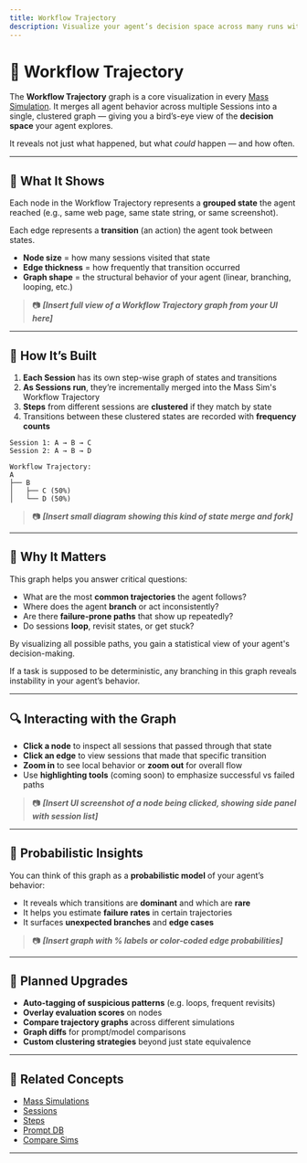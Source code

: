 ```yaml
---
title: Workflow Trajectory
description: Visualize your agent’s decision space across many runs with the Workflow Trajectory graph.
---
```



# 🧭 Workflow Trajectory

The **Workflow Trajectory** graph is a core visualization in every [Mass Simulation](/mass-simulations). It merges all agent behavior across multiple Sessions into a single, clustered graph — giving you a bird’s-eye view of the **decision space** your agent explores.

It reveals not just what happened, but what *could* happen — and how often.

---

## 🧠 What It Shows

Each node in the Workflow Trajectory represents a **grouped state** the agent reached (e.g., same web page, same state string, or same screenshot).

Each edge represents a **transition** (an action) the agent took between states.

- **Node size** = how many sessions visited that state
- **Edge thickness** = how frequently that transition occurred
- **Graph shape** = the structural behavior of your agent (linear, branching, looping, etc.)

> 📷 _**[Insert full view of a Workflow Trajectory graph from your UI here]**_

---

## 🔄 How It’s Built

1. **Each Session** has its own step-wise graph of states and transitions
2. **As Sessions run**, they’re incrementally merged into the Mass Sim's Workflow Trajectory
3. **Steps** from different sessions are **clustered** if they match by state
4. Transitions between these clustered states are recorded with **frequency counts**

```text
Session 1: A → B → C
Session 2: A → B → D

Workflow Trajectory:
A
├── B
│   ├── C (50%)
│   └── D (50%)
```

> 📷 _**[Insert small diagram showing this kind of state merge and fork]**_

---

## 🎯 Why It Matters

This graph helps you answer critical questions:

- What are the most **common trajectories** the agent follows?
- Where does the agent **branch** or act inconsistently?
- Are there **failure-prone paths** that show up repeatedly?
- Do sessions **loop**, revisit states, or get stuck?

By visualizing all possible paths, you gain a statistical view of your agent's decision-making.

<Callout type="warning">
If a task is supposed to be deterministic, any branching in this graph reveals instability in your agent’s behavior.
</Callout>

---

## 🔍 Interacting with the Graph

- **Click a node** to inspect all sessions that passed through that state
- **Click an edge** to view sessions that made that specific transition
- **Zoom in** to see local behavior or **zoom out** for overall flow
- Use **highlighting tools** (coming soon) to emphasize successful vs failed paths

> 📷 _**[Insert UI screenshot of a node being clicked, showing side panel with session list]**_

---

## 🔢 Probabilistic Insights

You can think of this graph as a **probabilistic model** of your agent’s behavior:

- It reveals which transitions are **dominant** and which are **rare**
- It helps you estimate **failure rates** in certain trajectories
- It surfaces **unexpected branches** and **edge cases**

> 📷 _**[Insert graph with % labels or color-coded edge probabilities]**_

---

## 🔮 Planned Upgrades

- **Auto-tagging of suspicious patterns** (e.g. loops, frequent revisits)
- **Overlay evaluation scores** on nodes
- **Compare trajectory graphs** across different simulations
- **Graph diffs** for prompt/model comparisons
- **Custom clustering strategies** beyond just state equivalence

---

## 🧩 Related Concepts

- [Mass Simulations](/mass-simulations)
- [Sessions](/sessions)
- [Steps](/steps)
- [Prompt DB](/prompt-db)
- [Compare Sims](/compare-sims)

---
